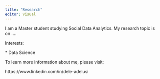 ---
title: "Research"
editor: visual
---

I am a Master student studying Social Data Analytics. My research topic is on ....

Interests:

\* Data Science

To learn more information about me, please visit:

https://www.linkedin.com/in/dele-adelusi
